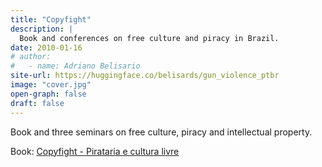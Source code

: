 ```yaml
---
title: "Copyfight"
description: |
  Book and conferences on free culture and piracy in Brazil.
date: 2010-01-16
# author: 
#   - name: Adriano Belisario
site-url: https://huggingface.co/belisards/gun_violence_ptbr
image: "cover.jpg"
open-graph: false
draft: false
---
```


Book and three seminars on free culture, piracy and intellectual property.

Book: [Copyfight - Pirataria e cultura livre](copyfight.pdf)
